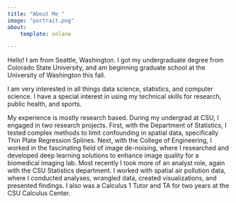 ```yaml
---
title: "About Me "
image: "portrait.png"
about:
    template: solana

---
```


Hello! I am from Seattle, Washington. I got my undergraduate degree from Colorado State University, and am beginning graduate school at the University of Washington this fall. 

I am very interested in all things data science, statistics, and computer science. I have a special interest in using my technical skills for research, public health, and sports.

My experience is mostly research based. During my undergrad at CSU, I engaged in two research projects. First, with the Department of Statistics, I tested complex methods to limit confounding in spatial data, specifically Thin Plate Regression Splines. Next, with the College of Engineering, I worked in the fascinating field of image de-noising, where I researched and developed deep learning solutions to enhance image quality for a biomedical imaging lab. Most recently I took more of an analyst role, again with the CSU Statistics department. I worked with spatial air pollution data, where I conducted analyses, wrangled data, created visualizations, and presented findings. I also was a Calculus 1 Tutor and TA for two years at the CSU Calculus Center. 
